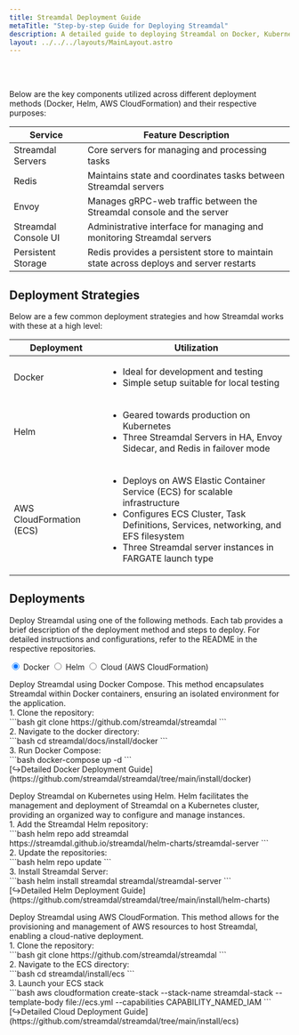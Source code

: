 ```yaml
---
title: Streamdal Deployment Guide
metaTitle: "Step-by-step Guide for Deploying Streamdal"
description: A detailed guide to deploying Streamdal on Docker, Kubernetes (Helm), and AWS (Cloud Formation).
layout: ../../../layouts/MainLayout.astro
---
```



<Changes />

<br />
<br />

Below are the key components utilized across different deployment methods 
(Docker, Helm, AWS CloudFormation) and their respective purposes:

| Service | Feature Description |
|-|-|
| Streamdal Servers | Core servers for managing and processing tasks |
| Redis | Maintains state and coordinates tasks between Streamdal servers |
| Envoy | Manages gRPC-web traffic between the Streamdal console and the server |
| Streamdal Console UI | Administrative interface for managing and monitoring Streamdal servers |
| Persistent Storage | Redis provides a persistent store to maintain state across deploys and server restarts |

## Deployment Strategies

Below are a few common deployment strategies and how Streamdal works with these 
at a high level:

| Deployment | Utilization |
|-|-|
| Docker | <ul><li>Ideal for development and testing </li> <li> Simple setup suitable for local testing </li> </ul> |
| Helm | <ul><li>Geared towards production on Kubernetes</li><li>Three Streamdal Servers in HA, Envoy Sidecar, and Redis in failover mode</li></ul>|
| AWS CloudFormation (ECS) | <ul><li>Deploys on AWS Elastic Container Service (ECS) for scalable infrastructure</li><li>Configures ECS Cluster, Task Definitions, Services, networking, and EFS filesystem</li><li>Three Streamdal server instances in FARGATE launch type</li></ul> |

## Deployments

Deploy Streamdal using one of the following methods. Each tab provides a brief 
description of the deployment method and steps to deploy. For detailed 
instructions and configurations, refer to the README in the respective 
repositories.

<div class="pc-tabx w-full max-w-2xl m-0">
  <input checked id="tab1" type="radio" name="pct" class="hidden peer/tab1" />
  <label
    for="tab1"
    class="font-medium text-sm leading-7 float-left py-4 px-6 border-b-2 border-purple-divider mb--4 text-white peer-checked/tab1:border-b-4 peer-checked/tab1:border-purple-bright peer-checked/tab1:font-bold"
  >
    Docker
  </label>
  <input id="tab2" type="radio" name="pct" class="hidden peer/tab2" />
  <label
    for="tab2"
    class="font-medium text-sm leading-7 float-left py-4 px-6 border-b-2 border-purple-divider mb--4 text-white peer-checked/tab2:border-b-4 peer-checked/tab2:border-purple-bright peer-checked/tab2:font-bold"
  >
    Helm
  </label>
  <input id="tab3" type="radio" name="pct" class="hidden peer/tab3" />
  <label
    for="tab3"
    class="font-medium text-sm leading-7 float-left py-4 px-6 border-b-2 border-purple-divider mb--4 text-white peer-checked/tab3:border-b-4 peer-checked/tab3:border-purple-bright peer-checked/tab3:font-bold"
  >
    Cloud (AWS CloudFormation)
  </label>
  <div class="hidden peer-checked/tab1:block clear-both p-5 w-full">
    <p>
      Deploy Streamdal using Docker Compose. This method encapsulates Streamdal within Docker containers, ensuring an isolated environment for the application.
      <br/>
      1. Clone the repository: 
          <br />  
            ```bash
            git clone https://github.com/streamdal/streamdal
            ```
          <br />
      2. Navigate to the docker directory:
          <br />
            ```bash
            cd streamdal/docs/install/docker
            ```
          <br />
      3. Run Docker Compose:
          <br />
            ```bash
            docker-compose up -d
            ```
          <br />
            [↪Detailed Docker Deployment Guide](https://github.com/streamdal/streamdal/tree/main/install/docker)
    </p>
  </div>
  <div class="hidden peer-checked/tab2:block clear-both p-5 w-full">
    <p>
      Deploy Streamdal on Kubernetes using Helm. Helm facilitates the management and deployment of Streamdal on a Kubernetes cluster, providing an organized way to configure and manage instances.
      <br/>
      1. Add the Streamdal Helm repository:
          <br />
            ```bash
            helm repo add streamdal https://streamdal.github.io/streamdal/helm-charts/streamdal-server
            ```
          <br />
      2. Update the repositories:
          <br />
            ```bash
            helm repo update
            ```
          <br />
      3. Install Streamdal Server:
          <br />
            ```bash
            helm install streamdal streamdal/streamdal-server
            ```
          <br />
            [↪Detailed Helm Deployment Guide](https://github.com/streamdal/streamdal/tree/main/install/helm-charts)
    </p>
  </div>
  <div class="hidden peer-checked/tab3:block clear-both p-5 w-full">
    <p>
      Deploy Streamdal using AWS CloudFormation. This method allows for the provisioning and management of AWS resources to host Streamdal, enabling a cloud-native deployment.
          <br />
      1. Clone the repository: 
          <br />
            ```bash
            git clone https://github.com/streamdal/streamdal
            ```
          <br />
      2. Navigate to the ECS directory:
          <br />
            ```bash
            cd streamdal/install/ecs
            ```
          <br />
      3. Launch your ECS stack
          <br />
            ```bash
            aws cloudformation create-stack --stack-name streamdal-stack --template-body file://ecs.yml --capabilities CAPABILITY_NAMED_IAM
            ```
          <br />
            [↪Detailed Cloud Deployment Guide](https://github.com/streamdal/streamdal/tree/main/install/ecs)
    </p>
  </div>
</div>
